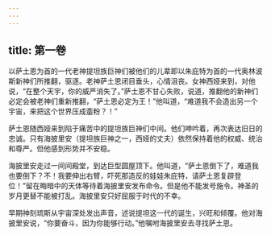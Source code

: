 ```yaml
---
---
---
```

title: 第一卷
---




以萨土恩为首的一代老神提坦族巨神们被他们的儿辈即以朱庇特为首的一代奥林波斯新神们所推翻，驱逐。老神萨土恩闭目垂头，心情沮丧。女神西娅来到，对他说，“在整个天宇，你的威严消失了。”萨土恩不甘心失败，说道，推翻他的新神们必定会被老神们重新推翻，“萨土恩必定为王！”他叫道，“难道我不会造出另一个宇宙，来把这个世界压成齑粉？！”

萨土恩随西娅来到陷于痛苦中的提坦族巨神们中间。他们呻吟着，再次表达旧日的忠诚。只有海披里安（提坦族巨神之一，西娅的丈夫）依然保持着他的权威、统治和尊严。但他感到形势并不安稳。

海披里安走过一间间殿堂，到达巨型圆屋顶下。他叫道，“萨土恩倒下了，难道我也要倒下？不！我要伸出右臂，吓死那造反的娃娃朱庇特，请萨土恩复辟登位！”留在晦暗中的天体等待着海披里安发布命令。但是他不能发号施令。神圣的岁月更替不能被打乱。海披里安只好屈服于时代的不幸。

早期神刻琉斯从宇宙深处发出声音，述说提坦这一代的诞生，兴旺和倾覆。他对海披里安说，“你要奋斗，因为你能够行动。”他嘱咐海披里安去寻找萨土恩。